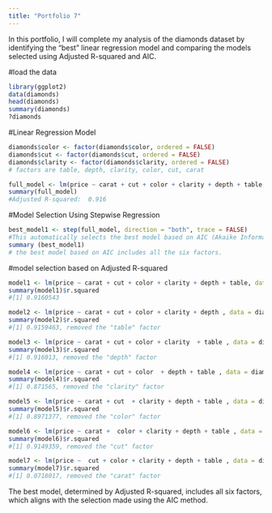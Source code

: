 ```yaml
---
title: "Portfolio 7"
---
```


In this portfolio, I will complete my analysis of the diamonds dataset by identifying the "best" linear regression model and comparing the models selected using Adjusted R-squared and AIC. 

#load the data
```r
library(ggplot2)
data(diamonds)
head(diamonds)
summary(diamonds)
?diamonds
```

#Linear Regression Model

```r
diamonds$color <- factor(diamonds$color, ordered = FALSE)
diamonds$cut <- factor(diamonds$cut, ordered = FALSE)
diamonds$clarity <- factor(diamonds$clarity, ordered = FALSE)
# factors are table, depth, clarity, color, cut, carat
```

```r
full_model <- lm(price ~ carat + cut + color + clarity + depth + table, data = diamonds)
summary(full_model)
#Adjusted R-squared:  0.916 
```
#Model Selection Using Stepwise Regression
```r
best_model1 <- step(full_model, direction = "both", trace = FALSE)
#This automatically selects the best model based on AIC (Akaike Information Criterion).
summary (best_model1)
# the best model based on AIC includes all the six factors. 
```

#model selection based on Adjusted R-squared
```r
model1 <- lm(price ~ carat + cut + color + clarity + depth + table, data = diamonds)
summary(model1)$r.squared
#[1] 0.9160543
```
```r
model2 <- lm(price ~ carat + cut + color + clarity + depth , data = diamonds)
summary(model2)$r.squared
#[1] 0.9159463, removed the "table" factor 
```

```r
model3 <- lm(price ~ carat + cut + color + clarity  + table , data = diamonds)
summary(model3)$r.squared
#[1] 0.916013, removed the "depth" factor 
```

```r
model4 <- lm(price ~ carat + cut + color  + depth + table , data = diamonds)
summary(model4)$r.squared
#[1] 0.871565, removed the "clarity" factor 
```

```r
model5 <- lm(price ~ carat + cut  + clarity + depth + table , data = diamonds)
summary(model5)$r.squared
#[1] 0.8971377, removed the "color" factor 
```

```r
model6 <- lm(price ~ carat +  color + clarity + depth + table , data = diamonds)
summary(model6)$r.squared
#[1] 0.9149359, removed the "cut" factor 
```

```r
model7 <- lm(price ~  cut + color + clarity + depth + table , data = diamonds)
summary(model7)$r.squared
#[1] 0.0718017, removed the "carat" factor 
```
 
 
The best model, determined by Adjusted R-squared, includes all six factors, which aligns with the selection made using the AIC method.


